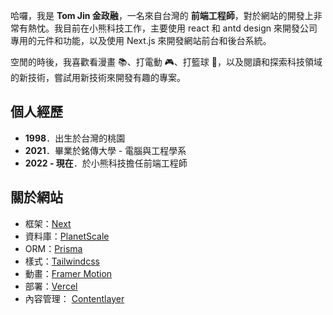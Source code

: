 哈囉，我是 **Tom Jin 金政融**，一名來自台灣的 **前端工程師**，對於網站的開發上非常有熱忱。我目前在小熊科技工作，主要使用 react 和 antd design 來開發公司專用的元件和功能，以及使用 Next.js 來開發網站前台和後台系統。

空閒的時後，我喜歡看漫畫 📚、打電動 🎮、打籃球 🏀，以及閱讀和探索科技領域的新技術，嘗試用新技術來開發有趣的專案。

## 個人經歷
- **1998**．出生於台灣的桃園
- **2021**．畢業於銘傳大學 - 電腦與工程學系
- **2022 - 現在**．於小熊科技擔任前端工程師

## 關於網站
- 框架：[Next](https://nextjs.org/)
- 資料庫：[PlanetScale](https://planetscale.com/)
- ORM：[Prisma](https://www.prisma.io/)
- 樣式：[Tailwindcss](https://tailwindcss.com/)
- 動畫：[Framer Motion](https://www.framer.com/motion/)
- 部署：[Vercel](https://vercel.com/)
- 內容管理： [Contentlayer](https://www.contentlayer.dev/)
